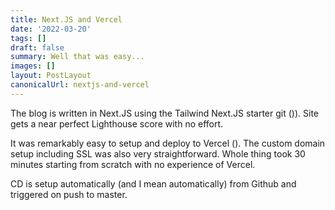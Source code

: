 ```yaml
---
title: Next.JS and Vercel
date: '2022-03-20'
tags: []
draft: false
summary: Well that was easy...
images: []
layout: PostLayout
canonicalUrl: nextjs-and-vercel
---
```


The blog is written in Next.JS using the Tailwind Next.JS starter git ()). Site gets a near perfect Lighthouse score with no effort.

It was remarkably easy to setup and deploy to Vercel (). The custom domain setup including SSL was also very straightforward. Whole thing took 30 minutes starting
from scratch with no experience of Vercel.

CD is setup automatically (and I mean automatically) from Github and triggered on push to master.
